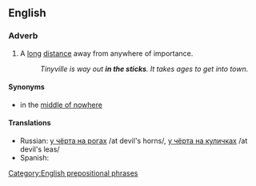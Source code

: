 ==English==

===Adverb===
{{en-adv|pos=[[in]] [[the]] [[sticks]]|further in the sticks|furthest in the sticks}}

# A [[long]] [[distance]] away from anywhere of importance.
#:''Tinyville is way out '''in the sticks'''. It takes ages to get into town.''

====Synonyms====
* in the [[middle of nowhere]]

====Translations====
* Russian: [[у чёрта на рогах]] /at devil's horns/, [[у чёрта на куличках]] /at devil's leas/
* Spanish: {{t-|es|en el quinto pino}}

[[Category:English prepositional phrases]]